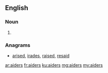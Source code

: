 ==English==

===Noun===
{{head|en|plural}}

# {{plural of|aider|lang=en}}

===Anagrams===
* [[arised#English|arised]], [[irades#English|irades]], [[raised#English|raised]], [[resaid#English|resaid]]

[[ar:aiders]]
[[fr:aiders]]
[[ku:aiders]]
[[mg:aiders]]
[[my:aiders]]